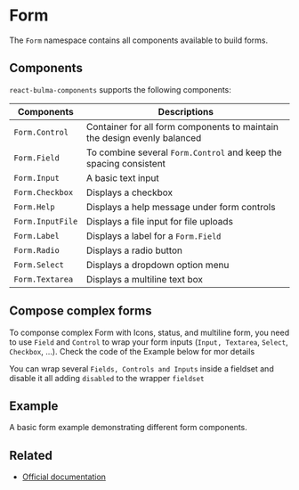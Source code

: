 
<Meta title="Form/Basics" />

# Form

The `Form` namespace contains all components available to build forms.

## Components

`react-bulma-components` supports the following components:

| Components       | Descriptions                                                             |
| ---------------- | ------------------------------------------------------------------------ |
| `Form.Control`   | Container for all form components to maintain the design evenly balanced |
| `Form.Field`     | To combine several `Form.Control` and keep the spacing consistent        |
| `Form.Input`     | A basic text input                                                       |
| `Form.Checkbox`  | Displays a checkbox                                                      |
| `Form.Help`      | Displays a help message under form controls                              |
| `Form.InputFile` | Displays a file input for file uploads                                   |
| `Form.Label`     | Displays a label for a `Form.Field`                                      |
| `Form.Radio`     | Displays a radio button                                                  |
| `Form.Select`    | Displays a dropdown option menu                                          |
| `Form.Textarea`  | Displays a multiline text box                                            |

## Compose complex forms

To componse complex Form with Icons, status, and multiline form, you need to use `Field` and `Control` to
wrap your form inputs (`Input, Textarea`, `Select`, `Checkbox`, ...). Check the code of the Example below for mor details

You can wrap several `Fields, Controls and Inputs` inside a fieldset and disable it all adding `disabled` to the wrapper `fieldset`

## Example

A basic form example demonstrating different form components.

<Canvas>
  <Story story={stories.Default} name="Basics" />
</Canvas>


## Related

- [Official documentation](https://bulma.io/documentation/form/general/)